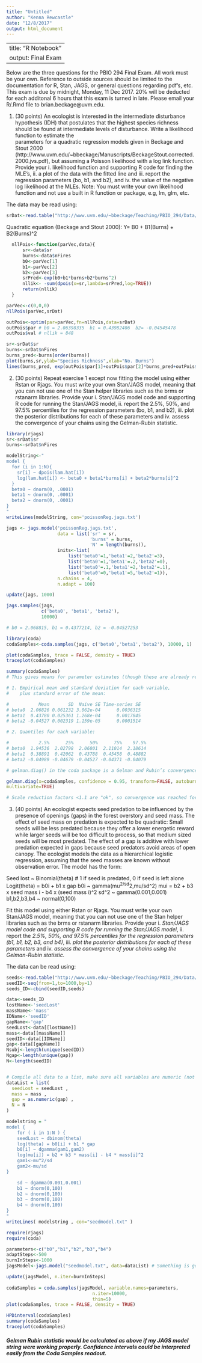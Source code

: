 ```yaml
---
title: "Untitled"
author: "Kenna Rewcastle"
date: "12/8/2017"
output: html_document
---
```


---
title: "R Notebook"
output: Final Exam
---

Below are the three questions for the PBIO 294 Final Exam.  All work must be your own.  Reference to outside sources should be limited to the documentation for R, Stan, JAGS, or general questions regarding pdf's, etc.  This exam is due by midnight, Monday, 11 Dec 2017. 20% will be deducted for each additonal 6 hours that this exam is turned in late. Please email your R/.Rmd file to brian.beckage@uvm.edu.


1. (30 points) An ecologist is interested in the intermediate disturbance hypothesis (IDH) 
that postulates that the highest species richness should be found at intermediate levels of 
disturbance. Write a  likelihood function to estimate the  
parameters for a quadratic regression models given in Beckage and Stout 2000 
(http://www.uvm.edu/~bbeckage/Manuscripts/BeckageStout.corrected.2000.jvs.pdf), 
but assuming a Poisson likelihood with a log link function.  Provide your i. likelihood function and supporting R code for finding the MLE's, ii. a plot of the data with the fitted line and iii. report the regression parameters (bo, b1, and b2), and iv. the value of the negative log likelihood at the MLEs.  Note: You must write your own likelihood function and not use a built in R function or package, e.g, lm, glm, etc.

The data may be read using:
```r
srDat<-read.table("http://www.uvm.edu/~bbeckage/Teaching/PBIO_294/Data/idh.csv",sep=',',header=TRUE)
```

Quadratic equation (Beckage and Stout 2000): Y= B0 + B1(Burns) + B2(Burns)^2  

```r
  nllPois<-function(parVec,data){
      sr<-data$sr
      burns<-data$nFires
      b0<-parVec[1]
      b1<-parVec[2]
      b2<-parVec[3]
      srPred<-exp(b0+b1*burns+b2*burns^2)
      nllik<- -sum(dpois(x=sr,lambda=srPred,log=TRUE))
      return(nllik)
  }

parVec<-c(0,0,0)
nllPois(parVec,srDat)

outPois<-optim(par=parVec,fn=nllPois,data=srDat)
outPois$par # b0 = 2.06398335  b1 = 0.43982406  b2= -0.04545478
outPois$val # nllik = 848
```
```r
sr<-srDat$sr
burns<-srDat$nFires
burns_pred<-burns[order(burns)]
plot(burns,sr,ylab="Species Richness",xlab="No. Burns")
lines(burns_pred, exp(outPois$par[1]+outPois$par[2]*burns_pred+outPois$par[3]*burns_pred^2),col='red',lwd=2)
```

2. (30 points) Repeat exercise 1 except now fitting the model using either Rstan or Rjags.  You must write your own Stan/JAGS model, meaning that you can not use one of the Stan helper libraries such as the brms or rstanarm libraries. Provide your i. Stan/JAGS model code and supporting R code for running the Stan/JAGS model, ii. report the 2.5%, 50%, and 97.5% percentiles for the regression parameters (bo, b1, and b2), iii. plot the posterior distributions for each of these parameters and iv. assess the convergence of your chains using the Gelman-Rubin statistic.

```r
library(rjags)
sr<-srDat$sr
burns<-srDat$nFires
```


```r
modelString<-"
model {
  for (i in 1:N){
    sr[i] ~ dpois(lam.hat[i])
    log(lam.hat[i]) <- beta0 + beta1*burns[i] + beta2*burns[i]^2
  }
  beta0 ~ dnorm(0, .0001)
  beta1 ~ dnorm(0, .0001)
  beta2 ~ dnorm(0, .0001)
}
"
writeLines(modelString, con='poissonReg.jags.txt')
```

```r
jags <- jags.model('poissonReg.jags.txt',
                   data = list('sr' = sr,
                               'burns' = burns,
                               'N' = length(burns)),
                   inits<-list(
                       list('beta0'=1,'beta1'=2,'beta2'=3),
                       list('beta0'=1,'beta1'=.2,'beta2'=0),
                       list('beta0'=.1,'beta1'=2,'beta2'=.1),
                       list('beta0'=0,'beta1'=5,'beta2'=1)),
                   n.chains = 4,
                   n.adapt = 100)
```

```r
update(jags, 1000)

jags.samples(jags,
             c('beta0', 'beta1', 'beta2'),
             10000)

# b0 = 2.068815, b1 = 0.4377214, b2 = -0.04527253
```
```r
library(coda)
codaSamples<-coda.samples(jags, c('beta0','beta1','beta2'), 10000, 1)
```

```r
plot(codaSamples, trace = FALSE, density = TRUE)
traceplot(codaSamples)
```


```r
summary(codaSamples) 
# This gives means for parameter estimates (though these are already reported above) and the confidence intervals (quantiles) surrounding these estimates.

# 1. Empirical mean and standard deviation for each variable,
#    plus standard error of the mean:

#           Mean       SD  Naive SE Time-series SE
# beta0  2.06826 0.061232 3.062e-04      0.0036315
# beta1  0.43780 0.025361 1.268e-04      0.0017845
# beta2 -0.04527 0.002319 1.159e-05      0.0001514

# 2. Quantiles for each variable:

#           2.5%      25%      50%      75%    97.5%
# beta0  1.94536  2.02798  2.06801  2.11014  2.18614
# beta1  0.38891  0.42062  0.43788  0.45458  0.48882
# beta2 -0.04989 -0.04679 -0.04527 -0.04371 -0.04079
```

```r
# gelman.diag() in the coda package is a Gelman and Rubin’s convergence diagnostic tool.

gelman.diag(x=codaSamples, confidence = 0.95, transform=FALSE, autoburnin=TRUE,
multivariate=TRUE)

# Scale reduction factors <1.1 are "ok", so convergence was reached for all three parameters (b0 = 1.00, b1 = 1.01, b2 = 1.01)
```

3. (40 points) An ecologist expects seed predation to be influenced by the presence of openings (gaps) in the forest overstory and seed mass. The effect of seed mass on predation is expected to be quadratic:  Small seeds will be less predated because they offer a lower energetic reward while larger seeds will be too difficult to process, so that medium sized seeds will be most predated.  The effect of a gap is additive with lower predation expected in gaps because seed predators avoid areas of open canopy. The ecologist models the data as a hierarchical logistic regression, assuming that the seed masses are known without observation error.  The model has the form:

Seed lost ~ Binomial(theta) # 1 if seed is predated, 0 if seed is left alone
Logit(theta) = b0i + b1 x gap 
b0i ~ gamma(mu^2/sd^2,mu/sd^2) 
mui = b2 + b3 x seed mass i - b4 x (seed mass i)^2 
sd^2 ~ gamma(0.001,0.001)
b1,b2,b3,b4 ~ normal(0,100)

Fit this model using either Rstan or Rjags.  You must write your own Stan/JAGS model, meaning that you can not use one of the Stan helper libraries such as the brms or rstanarm libraries. Provide your i. *Stan/JAGS model code and supporting R code for running the Stan/JAGS model*, ii. report the *2.5%, 50%, and 97.5% percentiles for the regression parameters (b1, b1, b2, b3, and b4)*, iii. *plot the posterior distributions for each of these parameters* and iv. *assess the convergence of your chains using the Gelman-Rubin statistic.*

The data can be read using:
```r
seeds<-read.table("http://www.uvm.edu/~bbeckage/Teaching/PBIO_294/Data/seeds.csv",sep=',',header=TRUE)
seedID<-seq(from=1,to=1000,by=1)
seeds_ID<-cbind(seedID,seeds)
```

```r
data<-seeds_ID
lostName<-'seedLost'
massName<-'mass'
IDName<-'seedID'
gapName<-'gap'
seedLost<-data[[lostName]]
mass<-data[[massName]]
seedID<-data[[IDName]]
gap<-data[[gapName]]
Nsubj<-length(unique(seedID))
Ngap<-length(unique(gap))
N<-length(seedID)


# Compile all data to a list, make sure all variables are numeric (not factors)
dataList = list(
  seedLost = seedLost ,
  mass = mass ,
  gap = as.numeric(gap) ,
  N = N
)
```


```r

modelstring = "
model {
    for ( i in 1:N ) {
    seedLost ~ dbinom(theta)
    log(theta) = b0[i] + b1 * gap
    b0[i] ~ dgamma(gam1,gam2)
    log(mu[i]) = b2 + b3 * mass[i] - b4 * mass[i]^2
    gam1<-mu^2/sd
    gam2<-mu/sd
}

    sd ~ dgamma(0.001,0.001)
    b1 ~ dnorm(0,100)
    b2 ~ dnorm(0,100)
    b3 ~ dnorm(0,100)
    b4 ~ dnorm(0,100)
}
" 
writeLines( modelstring , con="seedmodel.txt" )
```


```r
require(rjags)
require(coda)

parameters<-c("b0","b1","b2","b3","b4") 
adaptSteps<-500 
burnInSteps<-1000  
jagsModel<-jags.model("seedmodel.txt", data=dataList) # Something is going wrong with my b0[i] ~ dgamma line. Cannot figure this part out.

update(jagsModel, n.iter=burnInSteps)
  
codaSamples = coda.samples(jagsModel, variable.names=parameters, 
                                n.iter=10000, 
                                thin=5)
plot(codaSamples, trace = FALSE, density = TRUE)

HPDinterval(codaSamples)
summary(codaSamples)
traceplot(codaSamples)

```

##### Gelman Rubin statistic would be calculated as above if my JAGS model string were working properly. Confidence intervals could be interpreted easily from the Coda Samples readout. 


